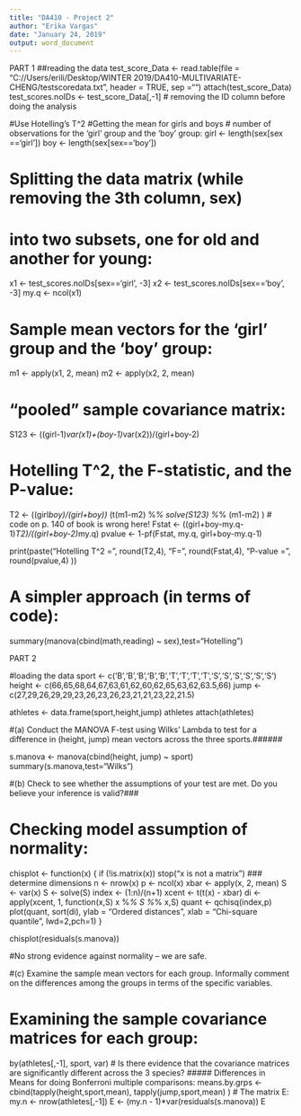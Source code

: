 ```yaml
---
title: "DA410 - Project 2"
author: "Erika Vargas"
date: "January 24, 2019"
output: word_document
---
```


PART 1
##reading the data
test_score_Data <- read.table(file = "C://Users/erili/Desktop/WINTER 2019/DA410-MULTIVARIATE-CHENG/testscoredata.txt",
                              header = TRUE, sep ="")
attach(test_score_Data)
test_scores.noIDs <- test_score_Data[,-1]  # removing the ID column before doing the analysis

#Use Hotelling's T^2 
#Getting the mean for girls and boys
# number of observations for the 'girl' group and the 'boy' group:
girl <- length(sex[sex =='girl'])
boy <- length(sex[sex=='boy'])

# Splitting the data matrix (while removing the 3th column, sex)
# into two subsets, one for old and another for young:
x1 <- test_scores.noIDs[sex=='girl', -3]
x2 <- test_scores.noIDs[sex=='boy', -3]
my.q <- ncol(x1)

# Sample mean vectors for the 'girl' group and the 'boy' group:
m1 <- apply(x1, 2, mean)
m2 <- apply(x2, 2, mean)

# "pooled" sample covariance matrix:
S123 <- ((girl-1)*var(x1)+(boy-1)*var(x2))/(girl+boy-2)

# Hotelling T^2, the F-statistic, and the P-value:
T2 <- ((girl*boy)/(girl+boy))* (t(m1-m2) %*% solve(S123) %*% (m1-m2) )  # code on p. 140 of book is wrong here!
Fstat <- ((girl+boy-my.q-1)*T2)/((girl+boy-2)*my.q)
pvalue <- 1-pf(Fstat, my.q, girl+boy-my.q-1)

print(paste("Hotelling T^2 =", round(T2,4), 
            "F=", round(Fstat,4), "P-value =", round(pvalue,4) ))


# A simpler approach (in terms of code):

summary(manova(cbind(math,reading) ~ sex),test="Hotelling")


PART 2

#loading the data
sport <- c('B','B','B','B','B','T','T','T','T','S','S','S','S','S','S')
height <- c(66,65,68,64,67,63,61,62,60,62,65,63,62,63.5,66)
jump <-c(27,29,26,29,29,23,26,23,26,23,21,21,23,22,21.5)

athletes <- data.frame(sport,height,jump)
athletes
attach(athletes)

#(a) Conduct the MANOVA F-test using Wilks' Lambda to test for a difference in (height, jump) mean vectors across the three sports.######

s.manova <- manova(cbind(height, jump) ~ sport)
summary(s.manova,test="Wilks")

#(b) Check to see whether the assumptions of your test are met.  Do you believe your inference is valid?###
  
# Checking model assumption of normality:

chisplot <- function(x) {
  if (!is.matrix(x)) stop("x is not a matrix")
  ### determine dimensions
  n <- nrow(x)
  p <- ncol(x)
  xbar <- apply(x, 2, mean)
  S <- var(x)
  S <- solve(S)
  index <- (1:n)/(n+1)
  xcent <- t(t(x) - xbar)
  di <- apply(xcent, 1, function(x,S) x %*% S %*% x,S)
  quant <- qchisq(index,p)
  plot(quant, sort(di), ylab = "Ordered distances",
       xlab = "Chi-square quantile", lwd=2,pch=1)
}

chisplot(residuals(s.manova))

#No strong evidence against normality -- we are safe.


#(c) Examine the sample mean vectors for each group.  Informally comment on the differences among the groups in terms of the specific variables.

# Examining the sample covariance matrices for each group:
by(athletes[,-1], sport, var)
# Is there evidence that the covariance matrices are significantly different across the 3 species?
  ##### Differences in Means for doing Bonferroni multiple comparisons:
  means.by.grps <- cbind(tapply(height,sport,mean),
                         tapply(jump,sport,mean) )
# The matrix E:
my.n <- nrow(athletes[,-1])
E <- (my.n - 1)*var(residuals(s.manova))
E

